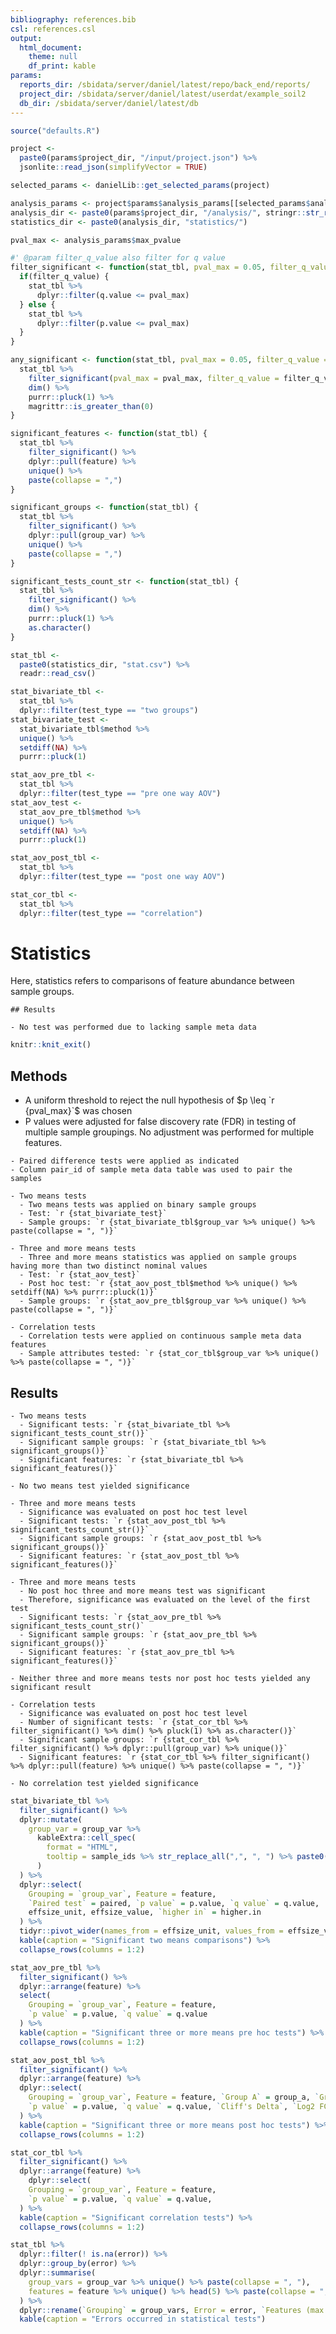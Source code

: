 ```yaml
---
bibliography: references.bib
csl: references.csl
output:
  html_document:
    theme: null
    df_print: kable
params:
  reports_dir: /sbidata/server/daniel/latest/repo/back_end/reports/
  project_dir: /sbidata/server/daniel/latest/userdat/example_soil2
  db_dir: /sbidata/server/daniel/latest/db
---
```


```r
source("defaults.R")

project <-
  paste0(params$project_dir, "/input/project.json") %>%
  jsonlite::read_json(simplifyVector = TRUE)

selected_params <- danielLib::get_selected_params(project)

analysis_params <- project$params$analysis_params[[selected_params$analysis]]
analysis_dir <- paste0(params$project_dir, "/analysis/", stringr::str_replace_all(selected_params$analysis, " ", "_"), "/")
statistics_dir <- paste0(analysis_dir, "statistics/")

pval_max <- analysis_params$max_pvalue

#' @param filter_q_value also filter for q value
filter_significant <- function(stat_tbl, pval_max = 0.05, filter_q_value = FALSE) {
  if(filter_q_value) {
    stat_tbl %>%
      dplyr::filter(q.value <= pval_max)
  } else {
    stat_tbl %>%
      dplyr::filter(p.value <= pval_max)
  }
}

any_significant <- function(stat_tbl, pval_max = 0.05, filter_q_value = FALSE) {
  stat_tbl %>%
    filter_significant(pval_max = pval_max, filter_q_value = filter_q_value) %>%
    dim() %>%
    purrr::pluck(1) %>%
    magrittr::is_greater_than(0)
}

significant_features <- function(stat_tbl) {
  stat_tbl %>%
    filter_significant() %>%
    dplyr::pull(feature) %>%
    unique() %>%
    paste(collapse = ",")
}

significant_groups <- function(stat_tbl) {
  stat_tbl %>%
    filter_significant() %>%
    dplyr::pull(group_var) %>%
    unique() %>%
    paste(collapse = ",")
}

significant_tests_count_str <- function(stat_tbl) {
  stat_tbl %>%
    filter_significant() %>%
    dim() %>%
    purrr::pluck(1) %>%
    as.character()
}

stat_tbl <-
  paste0(statistics_dir, "stat.csv") %>%
  readr::read_csv() 

stat_bivariate_tbl <-
  stat_tbl %>%
  dplyr::filter(test_type == "two groups") 
stat_bivariate_test <-
  stat_bivariate_tbl$method %>%
  unique() %>%
  setdiff(NA) %>%
  purrr::pluck(1)

stat_aov_pre_tbl <-
  stat_tbl %>%
  dplyr::filter(test_type == "pre one way AOV") 
stat_aov_test <- 
  stat_aov_pre_tbl$method %>%
  unique() %>%
  setdiff(NA) %>%
  purrr::pluck(1)

stat_aov_post_tbl <- 
  stat_tbl %>%
  dplyr::filter(test_type == "post one way AOV") 

stat_cor_tbl <-
  stat_tbl %>%
  dplyr::filter(test_type == "correlation") 
```

<script>MathJax.Hub.Queue(["Typeset", MathJax.Hub]);</script>

# Statistics
Here, statistics refers to comparisons of feature abundance between sample groups.

```rmd
## Results

- No test was performed due to lacking sample meta data
```
```r
knitr::knit_exit()
```

## Methods
- A uniform threshold to reject the null hypothesis of $p \leq  `r {pval_max}`$ was chosen
- P values were adjusted for false discovery rate (FDR) in testing of multiple sample groupings. No adjustment was performed for multiple features.

```rmd
- Paired difference tests were applied as indicated
- Column pair_id of sample meta data table was used to pair the samples
```

```rmd
- Two means tests
  - Two means tests was applied on binary sample groups
  - Test: `r {stat_bivariate_test}`
  - Sample groups: `r {stat_bivariate_tbl$group_var %>% unique() %>% paste(collapse = ", ")}`
```

```rmd
- Three and more means tests
  - Three and more means statistics was applied on sample groups having more than two distinct nominal values
  - Test: `r {stat_aov_test}`
  - Post hoc test: `r {stat_aov_post_tbl$method %>% unique() %>% setdiff(NA) %>% purrr::pluck(1)}`
  - Sample groups: `r {stat_aov_pre_tbl$group_var %>% unique() %>% paste(collapse = ", ")}`
```

```rmd
- Correlation tests
  - Correlation tests were applied on continuous sample meta data features
  - Sample attributes tested: `r {stat_cor_tbl$group_var %>% unique() %>% paste(collapse = ", ")}`
```

## Results

```rmd
- Two means tests
  - Significant tests: `r {stat_bivariate_tbl %>% significant_tests_count_str()}`
  - Significant sample groups: `r {stat_bivariate_tbl %>% significant_groups()}`
  - Significant features: `r {stat_bivariate_tbl %>% significant_features()}`
```
```rmd
- No two means test yielded significance
```
```rmd
- Three and more means tests
  - Significance was evaluated on post hoc test level
  - Significant tests: `r {stat_aov_post_tbl %>% significant_tests_count_str()}`
  - Significant sample groups: `r {stat_aov_post_tbl %>% significant_groups()}`
  - Significant features: `r {stat_aov_post_tbl %>% significant_features()}`
```
```rmd
- Three and more means tests
  - No post hoc three and more means test was significant
  - Therefore, significance was evaluated on the level of the first test
  - Significant tests: `r {stat_aov_pre_tbl %>% significant_tests_count_str()`
  - Significant sample groups: `r {stat_aov_pre_tbl %>% significant_groups()}`
  - Significant features: `r {stat_aov_pre_tbl %>% significant_features()}`
```
```rmd
- Neither three and more means tests nor post hoc tests yielded any significant result
```
```rmd
- Correlation tests
  - Significance was evaluated on post hoc test level
  - Number of significant tests: `r {stat_cor_tbl %>% filter_significant() %>% dim() %>% pluck(1) %>% as.character()}`
  - Significant sample groups: `r {stat_cor_tbl %>% filter_significant() %>% dplyr::pull(group_var) %>% unique()}`
  - Significant features: `r {stat_cor_tbl %>% filter_significant() %>% dplyr::pull(feature) %>% unique() %>% paste(collapse = ", ")}`
```
```rmd
- No correlation test yielded significance
```

```r
stat_bivariate_tbl %>%
  filter_significant() %>%
  dplyr::mutate(
    group_var = group_var %>%
      kableExtra::cell_spec(
        format = "HTML",
        tooltip = sample_ids %>% str_replace_all(",", ", ") %>% paste0("Samples used:", .) %>% paste0(group_counts, "\n", .)
      )
  ) %>%
  dplyr::select(
    Grouping = `group_var`, Feature = feature,
    `Paired test` = paired, `p value` = p.value, `q value` = q.value,
    effsize_unit, effsize_value, `higher in` = higher.in
  ) %>%
  tidyr::pivot_wider(names_from = effsize_unit, values_from = effsize_value) %>%
  kable(caption = "Significant two means comparisons") %>%
  collapse_rows(columns = 1:2)
```

```r
stat_aov_pre_tbl %>%
  filter_significant() %>%
  dplyr::arrange(feature) %>%
  select(
    Grouping = `group_var`, Feature = feature,
    `p value` = p.value, `q value` = q.value
  ) %>%
  kable(caption = "Significant three or more means pre hoc tests") %>%
  collapse_rows(columns = 1:2)
```

```r
stat_aov_post_tbl %>%
  filter_significant() %>%
  dplyr::arrange(feature) %>%
  dplyr::select(
    Grouping = `group_var`, Feature = feature, `Group A` = group_a, `Group B` = group_b, `higher in` = higher.in,
    `p value` = p.value, `q value` = q.value, `Cliff's Delta`, `Log2 FC`
  ) %>%
  kable(caption = "Significant three or more means post hoc tests") %>%
  collapse_rows(columns = 1:2)
```

```r
stat_cor_tbl %>%
  filter_significant() %>%
  dplyr::arrange(feature) %>%
    dplyr::select(
    Grouping = `group_var`, Feature = feature,
    `p value` = p.value, `q value` = q.value,
  ) %>%
  kable(caption = "Significant correlation tests") %>%
  collapse_rows(columns = 1:2)
```

```r
stat_tbl %>%
  dplyr::filter(! is.na(error)) %>%
  dplyr::group_by(error) %>%
  dplyr::summarise(
    group_vars = group_var %>% unique() %>% paste(collapse = ", "),
    features = feature %>% unique() %>% head(5) %>% paste(collapse = ", ")
  ) %>%
  dplyr::rename(`Grouping` = group_vars, Error = error, `Features (max. 5)` = features) %>%
  kable(caption = "Errors occurred in statistical tests")
```
